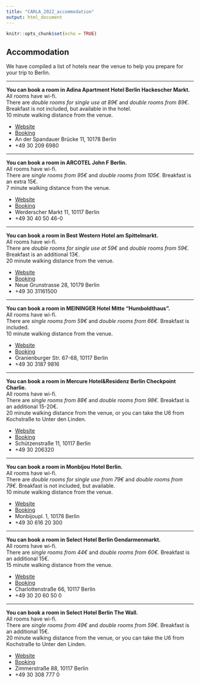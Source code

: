 ---
title: "CARLA_2022_accommodation"
output: html_document
---

```{r setup, include=FALSE}
knitr::opts_chunk$set(echo = TRUE)
```

## Accommodation

We have compiled a list of hotels near the venue to help you prepare for your trip to Berlin.

***

**You can book a room in Adina Apartment Hotel Berlin Hackescher Markt.**\
All rooms have wi-fi.\
There are *double rooms for single use at 89€* and *double rooms from 89€*. Breakfast is not included, but available in the hotel.\
10 minute walking distance from the venue.

*   [Website](https://www.adinahotels.com/de/)
*   [Booking](https://www.booking.com/hotel/de/adina-apartment-berlin-hackescher-markt.en-gb.html?aid=304142;label=gen173nr-1FCAEoggI46AdIM1gEaDuIAQGYAQm4ARfIAQ_YAQHoAQH4AQuIAgGoAgO4AuKK9I8GwAIB0gIkMWRiYjdlODMtMmI2OS00NmQ3LTkxYjctYWY3ZDVhMmNhZTdm2AIG4AIB;sid=5e4c8e609ebef7f5af2edbe8594dff9a;all_sr_blocks=25533201_91469022_2_2_0;checkin=2022-02-10;checkout=2022-02-11;dest_id=255332;dest_type=hotel;dist=0;group_adults=2;group_children=0;hapos=1;highlighted_blocks=25533201_91469022_2_2_0;hpos=1;matching_block_id=25533201_91469022_2_2_0;no_rooms=1;req_adults=2;req_children=0;room1=A%2CA;sb_price_type=total;sr_order=popularity;sr_pri_blocks=25533201_91469022_2_2_0__9356;srepoch=1643972102;srpvid=c8564cc299610097;type=total;ucfs=1&#hotelTmpl)
*   An der Spandauer Brücke 11, 10178 Berlin
*   +49 30 209 6980

***

**You can book a room in ARCOTEL John F Berlin.**\
All rooms have wi-fi.\
There are *single rooms from 95€* and *double rooms from 105€.* Breakfast is an extra 15€.\
7 minute walking distance from the venue.

*   [Website](https://johnf.arcotel.com/de/)
*   [Booking](https://www.booking.com/hotel/de/john-f.en-gb.html?aid=304142;label=gen173nr-1FCAEoggI46AdIM1gEaDuIAQGYAQm4ARfIAQ_YAQHoAQH4AQuIAgGoAgO4AuKK9I8GwAIB0gIkMWRiYjdlODMtMmI2OS00NmQ3LTkxYjctYWY3ZDVhMmNhZTdm2AIG4AIB;sid=5e4c8e609ebef7f5af2edbe8594dff9a;all_sr_blocks=2794802_97056222_0_2_0;checkin=2022-02-09;checkout=2022-02-10;dest_id=27948;dest_type=hotel;dist=0;group_adults=2;group_children=0;hapos=1;highlighted_blocks=2794802_97056222_0_2_0;hpos=1;matching_block_id=2794802_97056222_0_2_0;no_rooms=1;req_adults=2;req_children=0;room1=A%2CA;sb_price_type=total;sr_order=popularity;sr_pri_blocks=2794802_97056222_0_2_0__9887;srepoch=1643972166;srpvid=15374ce27f210155;type=total;ucfs=1&#hotelTmpl)
*   Werderscher Markt 11, 10117 Berlin
*   +49 30 40 50 46-0 

***

**You can book a room in Best Western Hotel am Spittelmarkt.**\
All rooms have wi-fi.\
There are *double rooms for single use at 59€* and *double rooms from 59€. * Breakfast is an additional 13€.\
20 minute walking distance from the venue.

*   [Website](https://www.bestwestern.com/de_DE/book/hotels-in-berlin/best-western-hotel-am-spittelmarkt/propertyCode.95382.html) 
*   [Booking](https://www.booking.com/hotel/de/am-spittelmarkt.en-gb.html?aid=304142;label=gen173nr-1FCAEoggI46AdIM1gEaDuIAQGYAQm4ARfIAQ_YAQHoAQH4AQuIAgGoAgO4AuKK9I8GwAIB0gIkMWRiYjdlODMtMmI2OS00NmQ3LTkxYjctYWY3ZDVhMmNhZTdm2AIG4AIB;sid=5e4c8e609ebef7f5af2edbe8594dff9a;checkin=2022-02-10;checkout=2022-02-11;dest_id=73307;dest_type=hotel;dist=0;group_adults=2;group_children=0;hapos=1;hpos=1;no_rooms=1;req_adults=2;req_children=0;room1=A%2CA;sb_price_type=total;soh=1;sr_order=popularity;srepoch=1643972530;srpvid=f0814d987a2100e4;type=total;ucfs=1&#no_availability_msg)
*   Neue Grunstrasse 28, 10179 Berlin
*   +49 30 31161500

***

**You can book a room in MEININGER Hotel Mitte "Humboldthaus".**\
All rooms have wi-fi.\
There are *single rooms from 59€* and *double rooms from 66€.* Breakfast is included.\
10 minute walking distance from the venue.

*   [Website](https://www.meininger-hotels.com/en/hotels/berlin/hotel-berlin-center/)
*   [Booking](https://www.booking.com/hotel/de/meininger-berlin-mitte.en-gb.html?aid=304142;label=gen173nr-1FCAEoggI46AdIM1gEaDuIAQGYAQm4ARfIAQ_YAQHoAQH4AQuIAgGoAgO4AuKK9I8GwAIB0gIkMWRiYjdlODMtMmI2OS00NmQ3LTkxYjctYWY3ZDVhMmNhZTdm2AIG4AIB;sid=5e4c8e609ebef7f5af2edbe8594dff9a;all_sr_blocks=24029502_91468368_0_2_0;checkin=2022-02-09;checkout=2022-02-10;dist=0;group_adults=2;group_children=0;hapos=1;highlighted_blocks=24029502_91468368_0_2_0;hpos=1;matching_block_id=24029502_91468368_0_2_0;no_rooms=1;req_adults=2;req_children=0;room1=A%2CA;sb_price_type=total;sr_order=distance_from_search;sr_pri_blocks=24029502_91468368_0_2_0__5650;srepoch=1643972223;srpvid=1f084cfa8c4d00a0;type=total;ucfs=1&#hotelTmpl)
*   Oranienburger Str. 67-68, 10117 Berlin
*   +49 30 3187 9816

***

**You can book a room in Mercure Hotel&Residenz Berlin Checkpoint Charlie.**\
All rooms have wi-fi.\
There are *single rooms from 88€* and *double rooms from 98€.* Breakfast is an additional 15-20€.\
20 minute walking distance from the venue, or you can take the U6 from Kochstraße to Unter den Linden.

*   [Website](https://mercurehotelcharlie.atberlinhotels.com)
*   [Booking](https://www.booking.com/hotel/de/mercurecheckpointcharlie.en-gb.html?aid=304142;label=gen173nr-1FCAEoggI46AdIM1gEaDuIAQGYAQm4ARfIAQ_YAQHoAQH4AQuIAgGoAgO4AuKK9I8GwAIB0gIkMWRiYjdlODMtMmI2OS00NmQ3LTkxYjctYWY3ZDVhMmNhZTdm2AIG4AIB;sid=5e4c8e609ebef7f5af2edbe8594dff9a;all_sr_blocks=6141148_265873872_2_2_0;checkin=2022-02-10;checkout=2022-02-11;dest_id=61411;dest_type=hotel;dist=0;group_adults=2;group_children=0;hapos=1;highlighted_blocks=6141148_265873872_2_2_0;hpos=1;matching_block_id=6141148_265873872_2_2_0;no_rooms=1;req_adults=2;req_children=0;room1=A%2CA;sb_price_type=total;sr_order=popularity;sr_pri_blocks=6141148_265873872_2_2_0__7900;srepoch=1643972458;srpvid=c2904d706f2b008a;type=total;ucfs=1&#hotelTmpl)
*   Schützenstraße 11, 10117 Berlin
*   +49 30 206320

***

**You can book a room in Monbijou Hotel Berlin.**\
All rooms have wi-fi.\
There are *double rooms for single use from 79€* and *double rooms from 79€*. Breakfast is not included, but available.\
10 minute walking distance from the venue.

*   [Website](https://www.monbijouhotel.com/)
*   [Booking](https://www.booking.com/hotel/de/monbijou.en-gb.html?aid=304142;label=gen173nr-1FCAEoggI46AdIM1gEaDuIAQGYAQm4ARfIAQ_YAQHoAQH4AQuIAgGoAgO4AuKK9I8GwAIB0gIkMWRiYjdlODMtMmI2OS00NmQ3LTkxYjctYWY3ZDVhMmNhZTdm2AIG4AIB;sid=5e4c8e609ebef7f5af2edbe8594dff9a;all_sr_blocks=46911502_201668512_0_0_0;checkin=2022-02-08;checkout=2022-02-09;dest_id=469115;dest_type=hotel;dist=0;group_adults=2;group_children=0;hapos=1;highlighted_blocks=46911502_201668512_0_0_0;hpos=1;matching_block_id=46911502_201668512_0_0_0;no_rooms=1;req_adults=2;req_children=0;room1=A%2CA;sb_price_type=total;sr_order=popularity;sr_pri_blocks=46911502_201668512_0_0_0__8900;srepoch=1643972284;srpvid=c2364d1daf2d015e;type=total;ucfs=1&#hotelTmpl)
*   Monbijoupl. 1, 10178 Berlin
*   +49 30 616 20 300

***

**You can book a room in Select Hotel Berlin Gendarmenmarkt.**\
All rooms have wi-fi.\
There are *single rooms from 44€* and *double rooms from 60€.* Breakfast is an additional 15€.\
15 minute walking distance from the venue.

*   [Website](https://www.select-hotels.com/hotels/select-hotel-berlin-gendarmenmarkt/)
*   [Booking](https://www.booking.com/hotel/de/winter-s-gendarmenmarkt-berlin-mitte.en-gb.html?aid=304142;label=gen173nr-1FCAEoggI46AdIM1gEaDuIAQGYAQm4ARfIAQ_YAQHoAQH4AQuIAgGoAgO4AuKK9I8GwAIB0gIkMWRiYjdlODMtMmI2OS00NmQ3LTkxYjctYWY3ZDVhMmNhZTdm2AIG4AIB;sid=5e4c8e609ebef7f5af2edbe8594dff9a;all_sr_blocks=2260601_202688596_0_2_0;checkin=2022-02-09;checkout=2022-02-10;dest_id=22606;dest_type=hotel;dist=0;group_adults=2;group_children=0;hapos=1;highlighted_blocks=2260601_202688596_0_2_0;hpos=1;matching_block_id=2260601_202688596_0_2_0;no_rooms=1;req_adults=2;req_children=0;room1=A%2CA;sb_price_type=total;sr_order=popularity;sr_pri_blocks=2260601_202688596_0_2_0__6900;srepoch=1643972342;srpvid=7a4e4d3a18190139;type=total;ucfs=1&#hotelTmpl)
*   Charlottenstraße 66, 10117 Berlin
*   +49 30 20 60 50 0

***

**You can book a room in Select Hotel Berlin The Wall.**\
All rooms have wi-fi.\
There are *single rooms from 49€* and *double rooms from 59€.* Breakfast is an additional 15€.\
20 minute walking distance from the venue, or you can take the U6 from Kochstraße to Unter den Linden.

*   [Website](https://www.select-hotels.com/hotels/select-hotel-berlin-the-wall/)
*   [Booking](https://www.booking.com/hotel/de/winters-berlin-mitte-the-wall-checkpoint-charlie.en-gb.html?aid=304142;label=gen173nr-1FCAEoggI46AdIM1gEaDuIAQGYAQm4ARfIAQ_YAQHoAQH4AQuIAgGoAgO4AuKK9I8GwAIB0gIkMWRiYjdlODMtMmI2OS00NmQ3LTkxYjctYWY3ZDVhMmNhZTdm2AIG4AIB;sid=5e4c8e609ebef7f5af2edbe8594dff9a;all_sr_blocks=42383102_202649003_0_2_0;checkin=2022-02-10;checkout=2022-02-11;dest_id=423831;dest_type=hotel;dist=0;group_adults=2;group_children=0;hapos=1;highlighted_blocks=42383102_202649003_0_2_0;hpos=1;matching_block_id=42383102_202649003_0_2_0;no_rooms=1;req_adults=2;req_children=0;room1=A%2CA;sb_price_type=total;sr_order=popularity;sr_pri_blocks=42383102_202649003_0_2_0__6469;srepoch=1643972410;srpvid=f2f44d5c53b100bd;type=total;ucfs=1&#hotelTmpl)
*   Zimmerstraße 88, 10117 Berlin
*   +49 30 308 777 0



